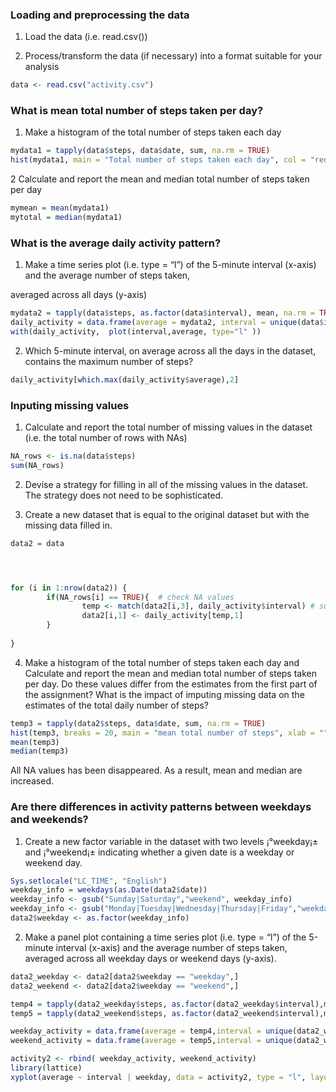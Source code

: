 ### Loading and preprocessing the data
1. Load the data (i.e. read.csv())

2. Process/transform the data (if necessary) into a format suitable for your analysis
```r
data <- read.csv("activity.csv")
```

### What is mean total number of steps taken per day?
1. Make a histogram of the total number of steps taken each day
```r
mydata1 = tapply(data$steps, data$date, sum, na.rm = TRUE)
hist(mydata1, main = "Total number of steps taken each day", col = "red", breaks = 20)
```

2 Calculate and report the mean and median total number of steps taken per day
```r
mymean = mean(mydata1)
mytotal = median(mydata1)
```
### What is the average daily activity pattern?
1. Make a time series plot (i.e. type = "l") of the 5-minute interval (x-axis) and the average number of steps taken,

averaged across all days (y-axis)
```r
mydata2 = tapply(data$steps, as.factor(data$interval), mean, na.rm = TRUE)
daily_activity = data.frame(average = mydata2, interval = unique(data$interval), row.names = NULL)
with(daily_activity,  plot(interval,average, type="l" ))
```

2. Which 5-minute interval, on average across all the days in the dataset, contains the maximum number of steps?
```r
daily_activity[which.max(daily_activity$average),2]
```



### Inputing missing values
1. Calculate and report the total number of missing values in the dataset (i.e. the total number of rows with NAs)
```r
NA_rows <- is.na(data$steps)
sum(NA_rows)
```

2. Devise a strategy for filling in all of the missing values in the dataset. The strategy does not need to be sophisticated. 

3. Create a new dataset that is equal to the original dataset but with the missing data filled in.
```r
data2 = data




for (i in 1:nrow(data2)) {
        if(NA_rows[i] == TRUE){  # check NA values
                temp <- match(data2[i,3], daily_activity$interval) # substitute 5-minute interval mean for NAs
                data2[i,1] <- daily_activity[temp,1]   
        }
        
}
```
  
4. Make a histogram of the total number of steps taken each day and Calculate and report the mean and median total number of steps taken per day. 
Do these values differ from the estimates from the first part of the assignment? What is the impact of imputing missing data on the estimates of the total daily number of steps?
```r
temp3 = tapply(data2$steps, data$date, sum, na.rm = TRUE)
hist(temp3, breaks = 20, main = "mean total number of steps", xlab = "")
mean(temp3)
median(temp3)
```
All NA values has been disappeared. As a result, mean and median are increased. 



### Are there differences in activity patterns between weekdays and weekends?
1. Create a new factor variable in the dataset with two levels ¡°weekday¡± and ¡°weekend¡± indicating whether a given date is a weekday or weekend day.

```r
Sys.setlocale("LC_TIME", "English")
weekday_info = weekdays(as.Date(data2$date))
weekday_info <- gsub("Sunday|Saturday","weekend", weekday_info)
weekday_info <- gsub("Monday|Tuesday|Wednesday|Thursday|Friday","weekday", weekday_info)
data2$weekday <- as.factor(weekday_info)
```

2. Make a panel plot containing a time series plot (i.e. type = "l") of the 5-minute interval (x-axis) and the average number of steps taken, averaged across all weekday days or weekend days (y-axis). 

```r
data2_weekday <- data2[data2$weekday == "weekday",]
data2_weekend <- data2[data2$weekday == "weekend",]

temp4 = tapply(data2_weekday$steps, as.factor(data2_weekday$interval),mean, na.rm = TRUE)
temp5 = tapply(data2_weekend$steps, as.factor(data2_weekend$interval),mean, na.rm = TRUE)

weekday_activity = data.frame(average = temp4,interval = unique(data2_weekday$interval), weekday = "weekday", row.names = NULL)
weekend_activity = data.frame(average = temp5,interval = unique(data2_weekend$interval), weekday = "weekend", row.names = NULL) 

activity2 <- rbind( weekday_activity, weekend_activity)
library(lattice)
xyplot(average ~ interval | weekday, data = activity2, type = "l", layout = c(1,2) )
```


